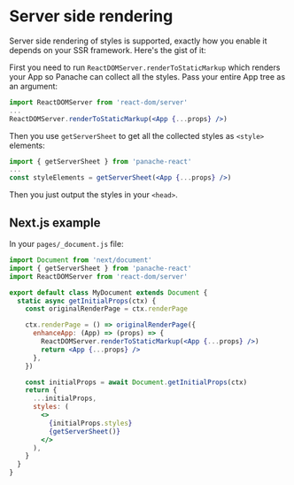# Server side rendering

Server side rendering of styles is supported, exactly how you enable it depends on your SSR framework. Here's the gist of it:

First you need to run `ReactDOMServer.renderToStaticMarkup` which renders your App so Panache can collect all the styles. Pass your entire App tree as an argument:

```jsx
import ReactDOMServer from 'react-dom/server'
...
ReactDOMServer.renderToStaticMarkup(<App {...props} />)
```

Then you use `getServerSheet` to get all the collected styles as `<style>` elements:

```jsx
import { getServerSheet } from 'panache-react'
...
const styleElements = getServerSheet(<App {...props} />)
```

Then you just output the styles in your `<head>`.


## Next.js example

In your `pages/_document.js` file:

```jsx
import Document from 'next/document'
import { getServerSheet } from 'panache-react'
import ReactDOMServer from 'react-dom/server'

export default class MyDocument extends Document {
  static async getInitialProps(ctx) {
    const originalRenderPage = ctx.renderPage

    ctx.renderPage = () => originalRenderPage({
      enhanceApp: (App) => (props) => {
        ReactDOMServer.renderToStaticMarkup(<App {...props} />)
        return <App {...props} />
      },
    })

    const initialProps = await Document.getInitialProps(ctx)
    return {
      ...initialProps,
      styles: (
        <>
          {initialProps.styles}
          {getServerSheet()}
        </>
      ),
    }
  }
}
```